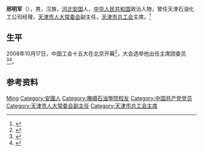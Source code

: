 '''邢明军'''（{{bd|1951年|5月|}}），男，汉族，[[河北|河北]][[安国县|安国]]人，[[中华人民共和国|中华人民共和国]]政治人物，曾任天津石油化工公司经理，[[天津市人大常委会|天津市人大常委会]]副主任，[[天津市总工会|天津市总工会]]主席。<ref>{{Cite book|title=中国知名企业家大辞典|author=张彦宁主编;《中国知名企业家大辞典》编辑部编|publisher=辽宁人民出版社|year=1988|isbn=|location=沈阳|pages=}}</ref>

== 生平 ==
2008年10月17日，中国工会十五大在北京开幕<ref>{{Cite book|title=中国工会章程简史 第2版|last=中华全国总工会组织部编|publisher=[[中国工人出版社|中国工人出版社]]|location=北京|year=2018.12|isbn=978-7-5008-7110-1|pages=125-126}}</ref>，大会选举他出任主席团委员<ref>{{Cite book|title=中国人物年鉴 2009|last=中国人物年鉴社|publisher=中国人物年鉴社|year=2009.12|pages=188}}</ref><ref>{{Cite book|title=中国工会十五大文件汇编|last=中国工会十五大文件组编|publisher=中国工人出版社|location=北京|year=2008.10|isbn=978-7-5008-4240-8|pages=144}}</ref>。

== 参考资料 ==
{{reflist}}

{{Navboxes 
| title  = 邢明军在[[中华全国总工会|中华全国总工会]]的职务
| list1  =
{{中华全国总工会第十五届执行委员会}}
{{中华全国总工会第十六届执行委员会}}
}}

{{Authority control}}
{{DEFAULTSORT:Xing邢}}
[[Category:邢姓|Ming]]
[[Category:安國人|Category:安國人]]
[[Category:撫順石油學院校友|Category:撫順石油學院校友]]
[[Category:中国共产党党员|Category:中国共产党党员]]
[[Category:天津市人大常委会副主任|Category:天津市人大常委会副主任]]
[[Category:天津市总工会主席|Category:天津市总工会主席]]

{{中国人物小作品}}